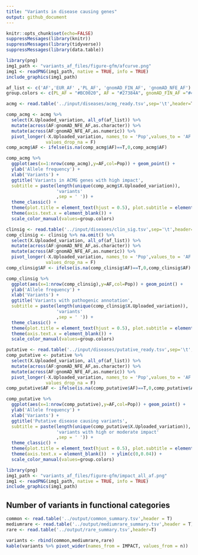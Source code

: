 ```yaml
---
title: "Variants in disease causing genes"
output: github_document
---
```


```r
knitr::opts_chunk$set(echo=FALSE)
suppressMessages(library(knitr))
suppressMessages(library(tidyverse))
suppressMessages(library(data.table))
```



```r
library(png)
img1_path <- "variants_af_files/figure-gfm/afcurve.png"
img1 <- readPNG(img1_path, native = TRUE, info = TRUE)
include_graphics(img1_path)

```

```r
af_list <- c('AF','EUR_AF' ,'PL_AF', 'gnomAD_FIN_AF', 'gnomAD_NFE_AF')
group.colors <- c(PL_AF = "#BC0020", AF = "#27384A", gnomAD_FIN_AF ="#48C095", gnomAD_NFE_AF = "#B6B6B6",EUR_AF='#5F5F5F')

```

```r
acmg <- read.table('../input/diseases/acmg_ready.tsv',sep='\t',header=T)

comp_acmg <- acmg %>% 
  select(X.Uploaded_variation, all_of(af_list)) %>%
  mutate(across(AF:gnomAD_NFE_AF,as.character)) %>%
  mutate(across(AF:gnomAD_NFE_AF,as.numeric)) %>%
  pivot_longer(-X.Uploaded_variation, names_to = 'Pop',values_to = 'AF',
               values_drop_na = F) 
comp_acmg$AF <- ifelse(is.na(comp_acmg$AF)==T,0,comp_acmg$AF)

comp_acmg %>% 
  ggplot(aes(x=1:nrow(comp_acmg),y=AF,col=Pop)) + geom_point() +
  ylab('Allele frequency') +
  xlab('Variants') +
  ggtitle('Variants in ACMG genes with high impact', 
  subtitle = paste(length(unique(comp_acmg$X.Uploaded_variation)), 
                   'variants' 
                   ,sep = ' ')) +
  theme_classic() +
  theme(plot.title = element_text(hjust = 0.5), plot.subtitle = element_text(hjust = 0.5)) +
  theme(axis.text.x = element_blank()) +
  scale_color_manual(values=group.colors)


```


```r
clinsig <- read.table('../input/diseases/clin_sig.tsv',sep='\t',header=T)
comp_clinsig <- clinsig %>% na.omit() %>%
  select(X.Uploaded_variation, all_of(af_list)) %>%
  mutate(across(AF:gnomAD_NFE_AF,as.character)) %>%
  mutate(across(AF:gnomAD_NFE_AF,as.numeric)) %>%
  pivot_longer(-X.Uploaded_variation, names_to = 'Pop',values_to = 'AF',
               values_drop_na = F) 
comp_clinsig$AF <- ifelse(is.na(comp_clinsig$AF)==T,0,comp_clinsig$AF)

comp_clinsig %>% 
  ggplot(aes(x=1:nrow(comp_clinsig),y=AF,col=Pop)) + geom_point() +
  ylab('Allele frequency') +
  xlab('Variants') +
  ggtitle('Variants with pathogenic annotation', 
  subtitle = paste(length(unique(comp_clinsig$X.Uploaded_variation)), 
                   'variants' 
                   ,sep = ' ')) +
  theme_classic() +
  theme(plot.title = element_text(hjust = 0.5), plot.subtitle = element_text(hjust = 0.5)) +
  theme(axis.text.x = element_blank()) +
  scale_color_manual(values=group.colors)
```



```r
putative <- read.table('../input/diseases/putative_ready.tsv',sep='\t',header=T)
comp_putative <- putative %>% 
  select(X.Uploaded_variation, all_of(af_list)) %>%
  mutate(across(AF:gnomAD_NFE_AF,as.character)) %>%
  mutate(across(AF:gnomAD_NFE_AF,as.numeric)) %>%
  pivot_longer(-X.Uploaded_variation, names_to = 'Pop',values_to = 'AF',
               values_drop_na = F)
comp_putative$AF <- ifelse(is.na(comp_putative$AF)==T,0,comp_putative$AF)

comp_putative %>% 
  ggplot(aes(x=1:nrow(comp_putative),y=AF,col=Pop)) + geom_point() +
  ylab('Allele frequency') +
  xlab('Variants') +
  ggtitle('Putative disease causing variants', 
  subtitle = paste(length(unique(comp_putative$X.Uploaded_variation)), 
                   'variants with high or moderate impact' 
                   ,sep = ' ')) +
  theme_classic() +
  theme(plot.title = element_text(hjust = 0.5), plot.subtitle = element_text(hjust = 0.5)) +
  theme(axis.text.x = element_blank())  + ylim(c(0,0.04)) +
  scale_color_manual(values=group.colors)


```



```r
library(png)
img1_path <- "variants_af_files/figure-gfm/impact_all_af.png"
img1 <- readPNG(img1_path, native = TRUE, info = TRUE)
include_graphics(img1_path)

```

## Number of variants in functional categories

```r
common <- read.table('../output/common_summary.tsv',header = T)
mediumrare <- read.table('../output/mediumrare_summary.tsv',header = T)
rare <- read.table('../output/rare_summary.tsv',header=T)

variants <- rbind(common,mediumrare,rare)
kable(variants %>% pivot_wider(names_from = IMPACT, values_from = n))

```







